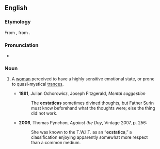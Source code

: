 ==English==

===Etymology===
From {{etyl|NL.|en}}, from {{etyl|grc|en}} {{m|grc|ἐκστατικός}}.

===Pronunciation===
* {{IPA|/ɛkˈstætɪkə/|lang=en}}

===Noun===
{{en-noun}}

# {{lb|en|obsolete|or|historical}} A [[woman]] perceived to have a highly sensitive emotional state, or prone to quasi-mystical [[trances]].
#* '''1891''', Julian Ochorowicz, Joseph Fitzgerald, ''Mental suggestion''
#*: The '''ecstaticas''' sometimes divined thoughts, but Father Surin must know beforehand what the thoughts were; else the thing did not work.
#* '''2006''', Thomas Pynchon, ''Against the Day'', Vintage 2007, p. 256:
#*: She was known to the T.W.I.T. as an “'''ecstatica''',” a classification enjoying apparently somewhat more respect than a common medium.